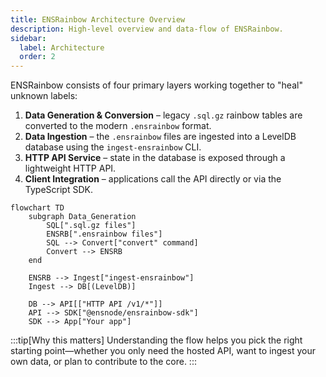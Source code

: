 ```yaml
---
title: ENSRainbow Architecture Overview
description: High-level overview and data-flow of ENSRainbow.
sidebar:
  label: Architecture
  order: 2
---
```



ENSRainbow consists of four primary layers working together to "heal" unknown labels:

1. **Data Generation & Conversion** – legacy `.sql.gz` rainbow tables are converted to the modern `.ensrainbow` format.
2. **Data Ingestion** – the `.ensrainbow` files are ingested into a LevelDB database using the `ingest-ensrainbow` CLI.
3. **HTTP API Service** – state in the database is exposed through a lightweight HTTP API.
4. **Client Integration** – applications call the API directly or via the TypeScript SDK.

```mermaid
flowchart TD
    subgraph Data_Generation
        SQL[".sql.gz files"]
        ENSRB[".ensrainbow files"]
        SQL --> Convert["convert" command]
        Convert --> ENSRB
    end

    ENSRB --> Ingest["ingest-ensrainbow"]
    Ingest --> DB[(LevelDB)]

    DB --> API[["HTTP API /v1/*"]]
    API --> SDK["@ensnode/ensrainbow-sdk"]
    SDK --> App["Your app"]
```

:::tip[Why this matters]
Understanding the flow helps you pick the right starting point—whether you only need the hosted API, want to ingest your own data, or plan to contribute to the core.
::: 
